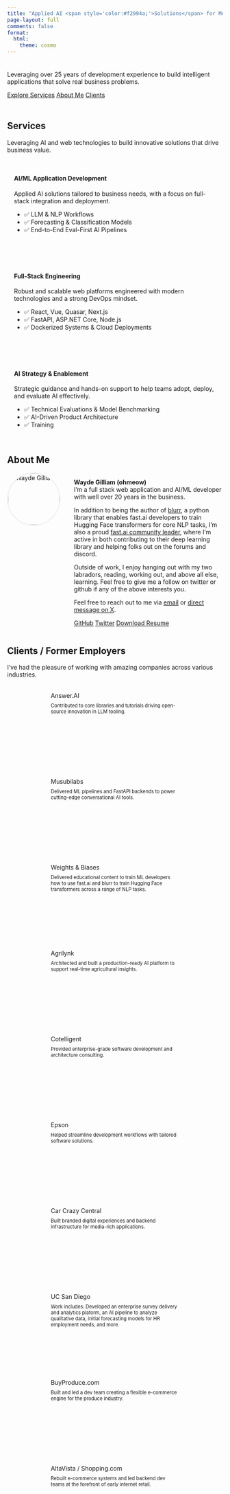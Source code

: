 ```yaml
---
title: "Applied AI <span style='color:#f2994a;'>Solutions</span> for Modern Businesses"
page-layout: full
comments: false
format:
  html:
    theme: cosmo
---
```


::: {.hero style="padding: 0.5rem 0; text-align: left;"}
Leveraging over 25 years of development experience to build intelligent applications that solve real business problems.

[Explore Services](#services){.btn .btn-outline-secondary} 
[About Me](#about){.btn .btn-outline-secondary}
[Clients](#clients){.btn .btn-outline-secondary}
:::

## Services {#services}

Leveraging AI and web technologies to build innovative solutions that drive business value.

::: {style="display: flex; gap: 1.5rem; flex-wrap: wrap;"}

::: {.card style="flex:1; min-width:250px;padding:1rem;"}
#### AI/ML Application Development
Applied AI solutions tailored to business needs, with a focus on full-stack integration and deployment.

- ✅ LLM & NLP Workflows
- ✅ Forecasting & Classification Models
- ✅ End-to-End Eval-First AI Pipelines
:::

::: {.card style="flex:1; min-width:250px;padding:1rem;"}
#### Full-Stack Engineering
Robust and scalable web platforms engineered with modern technologies and a strong DevOps mindset.

- ✅ React, Vue, Quasar, Next.js
- ✅ FastAPI, ASP.NET Core, Node.js
- ✅ Dockerized Systems & Cloud Deployments
:::

::: {.card style="flex:1; min-width:250px;padding:1rem;"}
#### AI Strategy & Enablement
Strategic guidance and hands-on support to help teams adopt, deploy, and evaluate AI effectively.

- ✅ Technical Evaluations & Model Benchmarking
- ✅ AI-Driven Product Architecture
- ✅ Training
:::

:::

## About Me {#about}

<div style="display:flex;align-items:flex-start;gap:2rem;">
<img src="profile.png" alt="Wayde Gilliam" style="width:120px;border-radius:50%;border:2px solid #eee;" class="d-none d-md-block">
<div>
**Wayde Gilliam (ohmeow)**  
I'm a full stack web application and AI/ML developer with well over 20 years in the business. 

In addition to being the author of [blurr](https://ohmeow.github.io/blurr/){target="_blank"}, a python library that enables fast.ai developers to train Hugging Face transformers for core NLP tasks, I'm also a proud [fast.ai community leader](https://forums.fast.ai/u/wgpubs/summary){target="_blank"}, where I'm active in both contributing to their deep learning library and helping folks out on the forums and discord. 

Outside of work, I enjoy hanging out with my two labradors, reading, working out, and above all else, learning.  Feel free to give me a follow on twitter or github if any of the above interests you.

Feel free to reach out to me via <a href="mailto:wgilliam@ohmeow.com">email</a> or <a href="https://twitter.com/messages/compose?recipient_id=waydegilliam" target="_blank">direct message on X</a>.


[<i class="bi bi-github"></i> GitHub](https://github.com/ohmeow){.ohmeow-button-outline target="_blank"} 
[<i class="bi-twitter-x"></i> Twitter](https://twitter.com/waydegilliam){.ohmeow-button-outline target="_blank"} 
[<i class="bi bi-file-earmark-arrow-down"></i> Download Resume](resume_wgilliam_202505.pdf){.ohmeow-button target="_blank"} 
</div>
</div>


## Clients / Former Employers {#clients}

I've had the pleasure of working with amazing companies across various industries.

::: {.client-logos style="display:flex;gap:2rem;justify-content:center;flex-wrap:wrap;margin:2rem 0;"}
::: {.client-cards}
<div class="client-card" style="max-width: 300px; height: 200px;"><div>Answer.AI</div><div style="font-size: 0.8em; font-weight: normal; margin-top: 0.5rem;">Contributed to core libraries and tutorials driving open-source innovation in LLM tooling.</div></div>
<div class="client-card" style="max-width: 300px; height: 200px;"><div>Musubilabs</div><div style="font-size: 0.8em; font-weight: normal; margin-top: 0.5rem;">Delivered ML pipelines and FastAPI backends to power cutting-edge conversational AI tools.</div></div>
<div class="client-card" style="max-width: 300px; height: 200px;"><div>Weights & Biases</div><div style="font-size: 0.8em; font-weight: normal; margin-top: 0.5rem;">Delivered educational content to train ML developers how to use fast.ai and blurr to train Hugging Face transformers across a range of NLP tasks.</div></div>
<div class="client-card" style="max-width: 300px; height: 200px;"><div>Agrilynk</div><div style="font-size: 0.8em; font-weight: normal; margin-top: 0.5rem;">Architected and built a production-ready AI platform to support real-time agricultural insights.</div></div>

<div class="client-card" style="max-width: 300px; height: 200px;"><div>Cotelligent</div><div style="font-size: 0.8em; font-weight: normal; margin-top: 0.5rem;">Provided enterprise-grade software development and architecture consulting.</div></div>
<div class="client-card" style="max-width: 300px; height: 200px;"><div>Epson</div><div style="font-size: 0.8em; font-weight: normal; margin-top: 0.5rem;">Helped streamline development workflows with tailored software solutions.</div></div>
<div class="client-card" style="max-width: 300px; height: 200px;"><div>Car Crazy Central</div><div style="font-size: 0.8em; font-weight: normal; margin-top: 0.5rem;">Built branded digital experiences and backend infrastructure for media-rich applications.</div></div>
<div class="client-card" style="max-width: 300px; height: 200px;"><div>UC San Diego</div><div style="font-size: 0.8em; font-weight: normal; margin-top: 0.5rem;">Work includes: Developed an enterprise survey delivery and analytics platorm, an AI pipeline to analyze qualitative data, initial forecasting models for HR employment needs, and more.</div></div>
<div class="client-card" style="max-width: 300px; height: 200px;"><div>BuyProduce.com</div><div style="font-size: 0.8em; font-weight: normal; margin-top: 0.5rem;">Built and led a dev team creating a flexible e-commerce engine for the produce industry.</div></div>
<div class="client-card" style="max-width: 300px; height: 200px;"><div>AltaVista / Shopping.com</div><div style="font-size: 0.8em; font-weight: normal; margin-top: 0.5rem;">Rebuilt e-commerce systems and led backend dev teams at the forefront of early internet retail.</div></div>
:::
:::